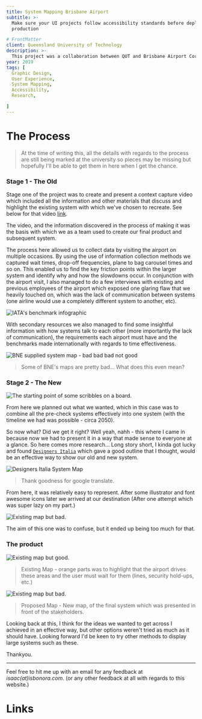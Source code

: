 ```yaml
---
title: System Mapping Brisbane Airport
subtitle: >-
  Make sure your UI projects follow accessibility standards before deploying to
  production

# FrontMatter
client: Queensland University of Technology
description: >-
  This project was a collaboration between QUT and Brisbane Airport Corporation (BAC) to develop a system map of the Brisbane Airport. The map was designed to be used by people with a range of disabilities, including people with vision impairment, cognitive impairment, and people who are deaf or hard of hearing. The map was designed to be used by people with a range of disabilities, including people with vision impairment, cognitive impairment, and people who are deaf or hard of hearing.
year: 2019
tags: [
  Graphic Design,
  User Experience,
  System Mapping,
  Accessibility,
  Research,

]
---
```


# The Process

> At the time of writing this, all the details with regards to the process are still being marked at the university so pieces may be missing but hopefully I'll be able to get them in here when I get the chance.

### Stage 1 - The Old

Stage one of the project was to create and present a context capture video which included all the information and other materials that discuss and highlight the existing system with which we've chosen to recreate. See below for that video [link](/posts/https://youtu.be/86vL4qtukUI).

<Youtube id='86vL4qtukUI' />

The video, and the information discovered in the process of making it was the basis with which we as a team used to create our final product and subsequent system. 

The process here allowed us to collect data by visiting the airport on multiple occasions. By using the use of information collection methods we captured wait times, drop-off frequencies, plane to bag carousel times and so on. This enabled us to find the key friction points within the larger system and identify why and how the slowdowns occur. In conjunction with the airport visit, I also managed to do a few interviews with existing and previous employees of the airport which exposed one glaring flaw that we heavily touched on, which was the lack of communication between systems (one airline would use a completely different system to another, etc).

![IATA's benchmark infographic](/posts/iata-benchmark.jpg)

With secondary resources we also managed to find some insightful information with how systems talk to each other (more importantly the lack of communication), the requirements each airport must have and the benchmarks made internationally with regards to time effectiveness.

![BNE supplied system map - bad bad bad not good](/posts/bne-map-bad.jpg)

>Some of BNE's maps are pretty bad... What does this even mean?

### Stage 2 - The New

![The starting point of some scribbles on a board.](/posts/the-start.jpg)

From here we planned out what we wanted, which in this case was to combine all the pre-check systems effectively into one system (with the timeline we had was possible - circa 2050). 

So now what? Did we get it right? Well yeah, nahh - this where I came in because now we had to present it in a way that made sense to everyone at a glance. So here comes more research... Long story short, I kinda got lucky and found [`Designers Italia`](/posts/https://designers.italia.it/assets/downloads/Designers_SystemMap_Esercizio.pdf) which gave a good outline that I thought, would be an effective way to show our old and new system.

![Designers Italia System Map](/posts/examplemap.jpg)

>Thank goodness for google translate.

From here, it was relatively easy to represent. After some illustrator and font awesome icons later we arrived at our destination (After one attempt which was super lazy on my part.)

![Existing map but bad.](/posts/Exisiting.png)

The aim of this one was to confuse, but it ended up being too much for that.

### The product

![Existing map but good.](/posts/existing-map.png)

>Existing Map - orange parts was to highlight that the airport drives these areas and the user must wait for them (lines, security hold-ups, etc.)

![Existing map but bad.](/posts/portrait.jpg)

>Proposed Map - New map, of the final system which was presented in front of the stakeholders.

Looking back at this, I think for the ideas we wanted to get across I achieved in an effective way, but other options weren't tried as much as it should have. Looking forward I'd be keen to try other methods to display large systems such as these.

Thankyou.

---

Feel free to hit me up with an email for any feedback at *isaac(at)isbonora.com*. (or any other feedback at all with regards to this website.)


# Links
<ExternalLink
  href="https://www.dropbox.com/s/qc31gbp5kmqrtqx/Final%20Research%20Report%20Designed%20Document-C.pdf?dl=0"
  emoji="📁"
  description="Read the research report"
/>
